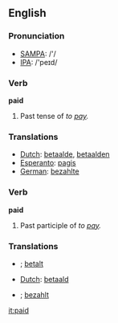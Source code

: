 ==English==

{{rank|brother|I\'ve|longer|476|paid|art|neither|suddenly}}

=== Pronunciation ===
*[[w:SAMPA|SAMPA]]: /'/
*[[w:IPA|IPA]]: /'peɪd/

=== Verb ===
'''paid'''
# Past tense of ''to [[pay]].''

=== Translations ===
*[[Dutch]]: [[betaalde]], [[betaalden]]
*[[Esperanto]]: [[pagis]]
*[[German]]: [[bezahlte]]

=== Verb ===
'''paid'''
# Past participle of ''to [[pay]].''

=== Translations ===
*{{da}}; [[betalt]]
*[[Dutch]]: [[betaald]]
*{{de}}; [[bezahlt]]

[[it:paid]]